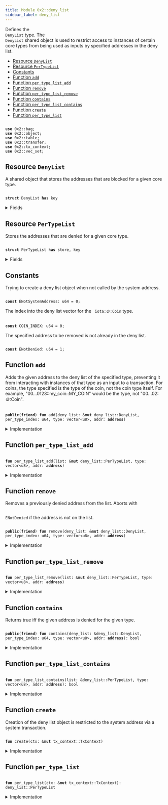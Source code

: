 ```yaml
---
title: Module 0x2::deny_list
sidebar_label: deny_list
---
```


<Link id="0x2_deny_list"/>
Defines the <code>
<Link to="../iota-framework/deny_list#0x2_deny_list_DenyList">DenyList</Link></code> type. The <code>
<Link to="../iota-framework/deny_list#0x2_deny_list_DenyList">DenyList</Link></code> shared object is used to restrict access to
instances of certain core types from being used as inputs by specified addresses in the deny
list.


-  [Resource `DenyList`](#0x2_deny_list_DenyList)
-  [Resource `PerTypeList`](#0x2_deny_list_PerTypeList)
-  [Constants](#@Constants_0)
-  [Function `add`](#0x2_deny_list_add)
-  [Function `per_type_list_add`](#0x2_deny_list_per_type_list_add)
-  [Function `remove`](#0x2_deny_list_remove)
-  [Function `per_type_list_remove`](#0x2_deny_list_per_type_list_remove)
-  [Function `contains`](#0x2_deny_list_contains)
-  [Function `per_type_list_contains`](#0x2_deny_list_per_type_list_contains)
-  [Function `create`](#0x2_deny_list_create)
-  [Function `per_type_list`](#0x2_deny_list_per_type_list)


<pre><code>
<b>use</b> <Link to="../iota-framework/bag#0x2_bag">0x2::bag</Link>;
<b>use</b> <Link to="../iota-framework/object#0x2_object">0x2::object</Link>;
<b>use</b> <Link to="../iota-framework/table#0x2_table">0x2::table</Link>;
<b>use</b> <Link to="../iota-framework/transfer#0x2_transfer">0x2::transfer</Link>;
<b>use</b> <Link to="../iota-framework/tx_context#0x2_tx_context">0x2::tx_context</Link>;
<b>use</b> <Link to="../iota-framework/vec_set#0x2_vec_set">0x2::vec_set</Link>;
</code></pre>



<Link id="0x2_deny_list_DenyList"></Link>

## Resource `DenyList`

A shared object that stores the addresses that are blocked for a given core type.


<pre><code>
<b>struct</b> <Link to="../iota-framework/deny_list#0x2_deny_list_DenyList">DenyList</Link> <b>has</b> key
</code></pre>



<details>
<summary>Fields</summary>


<dl>
<dt>
<code>
id: <Link to="../iota-framework/object#0x2_object_UID">object::UID</Link></code>
</dt>
<dd>

</dd>
<dt>
<code>
lists: <Link to="../iota-framework/bag#0x2_bag_Bag">bag::Bag</Link></code>
</dt>
<dd>
 The individual deny lists.
</dd>
</dl>


</details>

<Link id="0x2_deny_list_PerTypeList"></Link>

## Resource `PerTypeList`

Stores the addresses that are denied for a given core type.


<pre><code>
<b>struct</b> <Link to="../iota-framework/deny_list#0x2_deny_list_PerTypeList">PerTypeList</Link> <b>has</b> store, key
</code></pre>



<details>
<summary>Fields</summary>


<dl>
<dt>
<code>
id: <Link to="../iota-framework/object#0x2_object_UID">object::UID</Link></code>
</dt>
<dd>

</dd>
<dt>
<code>
denied_count: <Link to="../iota-framework/table#0x2_table_Table">table::Table</Link>&lt;<b>address</b>, u64&gt;</code>
</dt>
<dd>
 Number of object types that have been banned for a given address.
 Used to quickly skip checks for most addresses.
</dd>
<dt>
<code>
denied_addresses: <Link to="../iota-framework/table#0x2_table_Table">table::Table</Link>&lt;<Link to="../move-stdlib/vector#0x1_vector">vector</Link>&lt;u8&gt;, <Link to="../iota-framework/vec_set#0x2_vec_set_VecSet">vec_set::VecSet</Link>&lt;<b>address</b>&gt;&gt;</code>
</dt>
<dd>
 Set of addresses that are banned for a given type.
 For example with <code>
iota::coin::Coin</code>: If addresses A and B are banned from using
 "0...0123::my_coin::MY_COIN", this will be "0...0123::my_coin::MY_COIN" -> \{A, B}.
</dd>
</dl>


</details>

<Link id="@Constants_0"></Link>

## Constants


<Link id="0x2_deny_list_ENotSystemAddress"></Link>

Trying to create a deny list object when not called by the system address.


<pre><code>
<b>const</b> <Link to="../iota-framework/deny_list#0x2_deny_list_ENotSystemAddress">ENotSystemAddress</Link>: u64 = 0;
</code></pre>



<Link id="0x2_deny_list_COIN_INDEX"></Link>

The index into the deny list vector for the <code>
iota::coin::Coin</code> type.


<pre><code>
<b>const</b> <Link to="../iota-framework/deny_list#0x2_deny_list_COIN_INDEX">COIN_INDEX</Link>: u64 = 0;
</code></pre>



<Link id="0x2_deny_list_ENotDenied"></Link>

The specified address to be removed is not already in the deny list.


<pre><code>
<b>const</b> <Link to="../iota-framework/deny_list#0x2_deny_list_ENotDenied">ENotDenied</Link>: u64 = 1;
</code></pre>



<Link id="0x2_deny_list_add"></Link>

## Function `add`

Adds the given address to the deny list of the specified type, preventing it
from interacting with instances of that type as an input to a transaction. For coins,
the type specified is the type of the coin, not the coin type itself. For example,
"00...0123::my_coin::MY_COIN" would be the type, not "00...02::coin::Coin".


<pre><code>
<b>public</b>(<b>friend</b>) <b>fun</b> <Link to="../iota-framework/deny_list#0x2_deny_list_add">add</Link>(<Link to="../iota-framework/deny_list#0x2_deny_list">deny_list</Link>: &<b>mut</b> <Link to="../iota-framework/deny_list#0x2_deny_list_DenyList">deny_list::DenyList</Link>, per_type_index: u64, type: <Link to="../move-stdlib/vector#0x1_vector">vector</Link>&lt;u8&gt;, addr: <b>address</b>)
</code></pre>



<details>
<summary>Implementation</summary>


<pre><code>
<b>public</b>(package) <b>fun</b> <Link to="../iota-framework/deny_list#0x2_deny_list_add">add</Link>(
    <Link to="../iota-framework/deny_list#0x2_deny_list">deny_list</Link>: &<b>mut</b> <Link to="../iota-framework/deny_list#0x2_deny_list_DenyList">DenyList</Link>,
    per_type_index: u64,
    `type`: <Link to="../move-stdlib/vector#0x1_vector">vector</Link>&lt;u8&gt;,
    addr: <b>address</b>,
) \{
    <b>let</b> bag_entry: &<b>mut</b> <Link to="../iota-framework/deny_list#0x2_deny_list_PerTypeList">PerTypeList</Link> = &<b>mut</b> <Link to="../iota-framework/deny_list#0x2_deny_list">deny_list</Link>.lists[per_type_index];
    bag_entry.<Link to="../iota-framework/deny_list#0x2_deny_list_per_type_list_add">per_type_list_add</Link>(`type`, addr)
}
</code></pre>



</details>

<Link id="0x2_deny_list_per_type_list_add"></Link>

## Function `per_type_list_add`



<pre><code>
<b>fun</b> <Link to="../iota-framework/deny_list#0x2_deny_list_per_type_list_add">per_type_list_add</Link>(list: &<b>mut</b> <Link to="../iota-framework/deny_list#0x2_deny_list_PerTypeList">deny_list::PerTypeList</Link>, type: <Link to="../move-stdlib/vector#0x1_vector">vector</Link>&lt;u8&gt;, addr: <b>address</b>)
</code></pre>



<details>
<summary>Implementation</summary>


<pre><code>
<b>fun</b> <Link to="../iota-framework/deny_list#0x2_deny_list_per_type_list_add">per_type_list_add</Link>(
    list: &<b>mut</b> <Link to="../iota-framework/deny_list#0x2_deny_list_PerTypeList">PerTypeList</Link>,
    `type`: <Link to="../move-stdlib/vector#0x1_vector">vector</Link>&lt;u8&gt;,
    addr: <b>address</b>,
) \{
    <b>if</b> (!list.denied_addresses.<Link to="../iota-framework/deny_list#0x2_deny_list_contains">contains</Link>(`type`)) \{
        list.denied_addresses.<Link to="../iota-framework/deny_list#0x2_deny_list_add">add</Link>(`type`, <Link to="../iota-framework/vec_set#0x2_vec_set_empty">vec_set::empty</Link>());
    };
    <b>let</b> denied_addresses = &<b>mut</b> list.denied_addresses[`type`];
    <b>let</b> already_denied = denied_addresses.<Link to="../iota-framework/deny_list#0x2_deny_list_contains">contains</Link>(&addr);
    <b>if</b> (already_denied) <b>return</b>;

    denied_addresses.insert(addr);
    <b>if</b> (!list.denied_count.<Link to="../iota-framework/deny_list#0x2_deny_list_contains">contains</Link>(addr)) \{
        list.denied_count.<Link to="../iota-framework/deny_list#0x2_deny_list_add">add</Link>(addr, 0);
    };
    <b>let</b> denied_count = &<b>mut</b> list.denied_count[addr];
    *denied_count = *denied_count + 1;
}
</code></pre>



</details>

<Link id="0x2_deny_list_remove"></Link>

## Function `remove`

Removes a previously denied address from the list.
Aborts with <code>
<Link to="../iota-framework/deny_list#0x2_deny_list_ENotDenied">ENotDenied</Link></code> if the address is not on the list.


<pre><code>
<b>public</b>(<b>friend</b>) <b>fun</b> <Link to="../iota-framework/deny_list#0x2_deny_list_remove">remove</Link>(<Link to="../iota-framework/deny_list#0x2_deny_list">deny_list</Link>: &<b>mut</b> <Link to="../iota-framework/deny_list#0x2_deny_list_DenyList">deny_list::DenyList</Link>, per_type_index: u64, type: <Link to="../move-stdlib/vector#0x1_vector">vector</Link>&lt;u8&gt;, addr: <b>address</b>)
</code></pre>



<details>
<summary>Implementation</summary>


<pre><code>
<b>public</b>(package) <b>fun</b> <Link to="../iota-framework/deny_list#0x2_deny_list_remove">remove</Link>(
    <Link to="../iota-framework/deny_list#0x2_deny_list">deny_list</Link>: &<b>mut</b> <Link to="../iota-framework/deny_list#0x2_deny_list_DenyList">DenyList</Link>,
    per_type_index: u64,
    `type`: <Link to="../move-stdlib/vector#0x1_vector">vector</Link>&lt;u8&gt;,
    addr: <b>address</b>,
) \{
    <Link to="../iota-framework/deny_list#0x2_deny_list_per_type_list_remove">per_type_list_remove</Link>(&<b>mut</b> <Link to="../iota-framework/deny_list#0x2_deny_list">deny_list</Link>.lists[per_type_index], `type`, addr)
}
</code></pre>



</details>

<Link id="0x2_deny_list_per_type_list_remove"></Link>

## Function `per_type_list_remove`



<pre><code>
<b>fun</b> <Link to="../iota-framework/deny_list#0x2_deny_list_per_type_list_remove">per_type_list_remove</Link>(list: &<b>mut</b> <Link to="../iota-framework/deny_list#0x2_deny_list_PerTypeList">deny_list::PerTypeList</Link>, type: <Link to="../move-stdlib/vector#0x1_vector">vector</Link>&lt;u8&gt;, addr: <b>address</b>)
</code></pre>



<details>
<summary>Implementation</summary>


<pre><code>
<b>fun</b> <Link to="../iota-framework/deny_list#0x2_deny_list_per_type_list_remove">per_type_list_remove</Link>(
    list: &<b>mut</b> <Link to="../iota-framework/deny_list#0x2_deny_list_PerTypeList">PerTypeList</Link>,
    `type`: <Link to="../move-stdlib/vector#0x1_vector">vector</Link>&lt;u8&gt;,
    addr: <b>address</b>,
) \{
    <b>let</b> denied_addresses = &<b>mut</b> list.denied_addresses[`type`];
    <b>assert</b>!(denied_addresses.<Link to="../iota-framework/deny_list#0x2_deny_list_contains">contains</Link>(&addr), <Link to="../iota-framework/deny_list#0x2_deny_list_ENotDenied">ENotDenied</Link>);
    denied_addresses.<Link to="../iota-framework/deny_list#0x2_deny_list_remove">remove</Link>(&addr);
    <b>let</b> denied_count = &<b>mut</b> list.denied_count[addr];
    *denied_count = *denied_count - 1;
    <b>if</b> (*denied_count == 0) \{
        list.denied_count.<Link to="../iota-framework/deny_list#0x2_deny_list_remove">remove</Link>(addr);
    }
}
</code></pre>



</details>

<Link id="0x2_deny_list_contains"></Link>

## Function `contains`

Returns true iff the given address is denied for the given type.


<pre><code>
<b>public</b>(<b>friend</b>) <b>fun</b> <Link to="../iota-framework/deny_list#0x2_deny_list_contains">contains</Link>(<Link to="../iota-framework/deny_list#0x2_deny_list">deny_list</Link>: &<Link to="../iota-framework/deny_list#0x2_deny_list_DenyList">deny_list::DenyList</Link>, per_type_index: u64, type: <Link to="../move-stdlib/vector#0x1_vector">vector</Link>&lt;u8&gt;, addr: <b>address</b>): bool
</code></pre>



<details>
<summary>Implementation</summary>


<pre><code>
<b>public</b>(package) <b>fun</b> <Link to="../iota-framework/deny_list#0x2_deny_list_contains">contains</Link>(
    <Link to="../iota-framework/deny_list#0x2_deny_list">deny_list</Link>: &<Link to="../iota-framework/deny_list#0x2_deny_list_DenyList">DenyList</Link>,
    per_type_index: u64,
    `type`: <Link to="../move-stdlib/vector#0x1_vector">vector</Link>&lt;u8&gt;,
    addr: <b>address</b>,
): bool \{
    <Link to="../iota-framework/deny_list#0x2_deny_list_per_type_list_contains">per_type_list_contains</Link>(&<Link to="../iota-framework/deny_list#0x2_deny_list">deny_list</Link>.lists[per_type_index], `type`, addr)
}
</code></pre>



</details>

<Link id="0x2_deny_list_per_type_list_contains"></Link>

## Function `per_type_list_contains`



<pre><code>
<b>fun</b> <Link to="../iota-framework/deny_list#0x2_deny_list_per_type_list_contains">per_type_list_contains</Link>(list: &<Link to="../iota-framework/deny_list#0x2_deny_list_PerTypeList">deny_list::PerTypeList</Link>, type: <Link to="../move-stdlib/vector#0x1_vector">vector</Link>&lt;u8&gt;, addr: <b>address</b>): bool
</code></pre>



<details>
<summary>Implementation</summary>


<pre><code>
<b>fun</b> <Link to="../iota-framework/deny_list#0x2_deny_list_per_type_list_contains">per_type_list_contains</Link>(
    list: &<Link to="../iota-framework/deny_list#0x2_deny_list_PerTypeList">PerTypeList</Link>,
    `type`: <Link to="../move-stdlib/vector#0x1_vector">vector</Link>&lt;u8&gt;,
    addr: <b>address</b>,
): bool \{
    <b>if</b> (!list.denied_count.<Link to="../iota-framework/deny_list#0x2_deny_list_contains">contains</Link>(addr)) <b>return</b> <b>false</b>;

    <b>let</b> denied_count = &list.denied_count[addr];
    <b>if</b> (*denied_count == 0) <b>return</b> <b>false</b>;

    <b>if</b> (!list.denied_addresses.<Link to="../iota-framework/deny_list#0x2_deny_list_contains">contains</Link>(`type`)) <b>return</b> <b>false</b>;

    <b>let</b> denied_addresses = &list.denied_addresses[`type`];
    denied_addresses.<Link to="../iota-framework/deny_list#0x2_deny_list_contains">contains</Link>(&addr)
}
</code></pre>



</details>

<Link id="0x2_deny_list_create"></Link>

## Function `create`

Creation of the deny list object is restricted to the system address
via a system transaction.


<pre><code>
<b>fun</b> <Link to="../iota-framework/deny_list#0x2_deny_list_create">create</Link>(ctx: &<b>mut</b> <Link to="../iota-framework/tx_context#0x2_tx_context_TxContext">tx_context::TxContext</Link>)
</code></pre>



<details>
<summary>Implementation</summary>


<pre><code>
<b>fun</b> <Link to="../iota-framework/deny_list#0x2_deny_list_create">create</Link>(ctx: &<b>mut</b> TxContext) \{
    <b>assert</b>!(ctx.sender() == @0x0, <Link to="../iota-framework/deny_list#0x2_deny_list_ENotSystemAddress">ENotSystemAddress</Link>);

    <b>let</b> <b>mut</b> lists = <Link to="../iota-framework/bag#0x2_bag_new">bag::new</Link>(ctx);
    lists.<Link to="../iota-framework/deny_list#0x2_deny_list_add">add</Link>(<Link to="../iota-framework/deny_list#0x2_deny_list_COIN_INDEX">COIN_INDEX</Link>, <Link to="../iota-framework/deny_list#0x2_deny_list_per_type_list">per_type_list</Link>(ctx));
    <b>let</b> deny_list_object = <Link to="../iota-framework/deny_list#0x2_deny_list_DenyList">DenyList</Link> \{
        id: <Link to="../iota-framework/object#0x2_object_iota_deny_list_object_id">object::iota_deny_list_object_id</Link>(),
        lists,
    };
    <Link to="../iota-framework/transfer#0x2_transfer_share_object">transfer::share_object</Link>(deny_list_object);
}
</code></pre>



</details>

<Link id="0x2_deny_list_per_type_list"></Link>

## Function `per_type_list`



<pre><code>
<b>fun</b> <Link to="../iota-framework/deny_list#0x2_deny_list_per_type_list">per_type_list</Link>(ctx: &<b>mut</b> <Link to="../iota-framework/tx_context#0x2_tx_context_TxContext">tx_context::TxContext</Link>): <Link to="../iota-framework/deny_list#0x2_deny_list_PerTypeList">deny_list::PerTypeList</Link>
</code></pre>



<details>
<summary>Implementation</summary>


<pre><code>
<b>fun</b> <Link to="../iota-framework/deny_list#0x2_deny_list_per_type_list">per_type_list</Link>(ctx: &<b>mut</b> TxContext): <Link to="../iota-framework/deny_list#0x2_deny_list_PerTypeList">PerTypeList</Link> \{
    <Link to="../iota-framework/deny_list#0x2_deny_list_PerTypeList">PerTypeList</Link> \{
        id: <Link to="../iota-framework/object#0x2_object_new">object::new</Link>(ctx),
        denied_count: <Link to="../iota-framework/table#0x2_table_new">table::new</Link>(ctx),
        denied_addresses: <Link to="../iota-framework/table#0x2_table_new">table::new</Link>(ctx),
    }
}
</code></pre>



</details>
